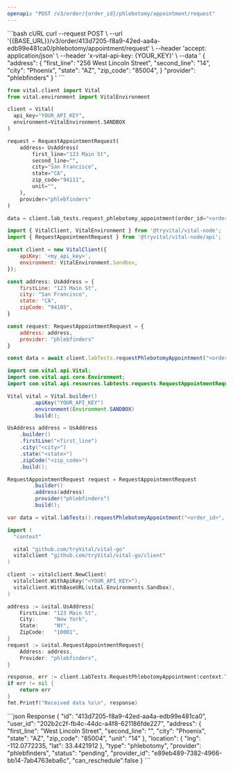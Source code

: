 ```yaml
---
openapi: "POST /v3/order/{order_id}/phlebotomy/appointment/request"
---
```


<RequestExample>
```bash cURL
curl --request POST \
     --url '{{BASE_URL}}/v3/order/413d7205-f8a9-42ed-aa4a-edb99e481ca0/phlebotomy/appointment/request' \
     --header 'accept: application/json' \
     --header 'x-vital-api-key: {YOUR_KEY}' \
     --data '
{
    "address":
    {
        "first_line": "256 West Lincoln Street",
        "second_line": "14",
        "city": "Phoenix",
        "state": "AZ",
        "zip_code": "85004",
    }
    "provider": "phlebfinders"
}
'
```

```python Python
from vital.client import Vital
from vital.environment import VitalEnvironment

client = Vital(
  api_key="YOUR_API_KEY",
  environment=VitalEnvironment.SANDBOX
)

request = RequestAppointmentRequest(
    address= UsAddress(
        first_line="123 Main St",
        second_line="",
        city="San Francisco",
        state="CA",
        zip_code="94111",
        unit="",
    ),
    provider="phlebfinders"
)

data = client.lab_tests.request_phlebotomy_appointment(order_id="<order_id>", request=request)
```

```javascript Node
import { VitalClient, VitalEnvironment } from '@tryvital/vital-node';
import { RequestAppointmentRequest } from '@tryvital/vital-node/api';

const client = new VitalClient({
    apiKey: '<my_api_key>',
    environment: VitalEnvironment.Sandbox,
});

const address: UsAddress = {
    firstLine: "123 Main St",
    city: "San Francisco",
    state: "CA",
    zipCode: "94105",
}

const request: RequestAppointmentRequest = {
    address: address,
    provider: "phlebfinders"
}

const data = await client.labTests.requestPhlebotomyAppointment("<order_id>", request);
```


```java Java
import com.vital.api.Vital;
import com.vital.api.core.Environment;
import com.vital.api.resources.labtests.requests.RequestAppointmentRequest;

Vital vital = Vital.builder()
        .apiKey("YOUR_API_KEY")
        .environment(Environment.SANDBOX)
        .build();

UsAddress address = UsAddress
    .builder()
    .firstLine("<first_line")
    .city("<city>")
    .state("<state>")
    .zipCode("<zip_code>")
    .build();

RequestAppointmentRequest request = RequestAppointmentRequest
        .builder()
        .address(address)
        .provider("phlebfinders")
        .build();

var data = vital.labTests().requestPhlebotomyAppointment("<order_id>", request);
```

```go Go
import (
  "context"

  vital "github.com/tryVital/vital-go"
  vitalclient "github.com/tryVital/vital-go/client"
)

client := vitalclient.NewClient(
  vitalclient.WithApiKey("<YOUR_API_KEY>"),
  vitalclient.WithBaseURL(vital.Environments.Sandbox),
)

address := &vital.UsAddress{
    FirstLine: "123 Main St",
    City:      "New York",
    State:     "NY",
    ZipCode:   "10001",
}
request := &vital.RequestAppointmentRequest{
    Address: address,
    Provider: "phlebfinders",
}

response, err := client.LabTests.RequestPhlebotomyAppointment(context.TODO(), "<order_id>", request)
if err != nil {
    return err
}
fmt.Printf("Received data %s\n", response)
```

</RequestExample>

<ResponseExample>
```json Response
{
    "id": "413d7205-f8a9-42ed-aa4a-edb99e481ca0",
    "user_id": "202b2c2f-fb4c-44dc-a4f8-621186fde227",
    "address": {
        "first_line": "West Lincoln Street",
        "second_line": "",
        "city": "Phoenix",
        "state": "AZ",
        "zip_code": "85004",
        "unit": "14"
    },
    "location": {
        "lng": -112.0772235,
        "lat": 33.4421912
    },
    "type": "phlebotomy",
    "provider": "phlebfinders",
    "status": "pending",
    "provider_id": "e89eb489-7382-4966-bb14-7ab4763eba6c",
    "can_reschedule":false
}
```
</ResponseExample>
